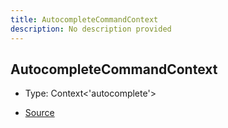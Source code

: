 ```yaml
---
title: AutocompleteCommandContext
description: No description provided
---
```


## AutocompleteCommandContext

- Type: Context\<'autocomplete'>

- [Source](https://github.com/underctrl-io/commandkit/blob/83ef44f10b86e30835e8636786e5222cac412af9/packages/commandkit/src/app/commands/Context.ts#L72)